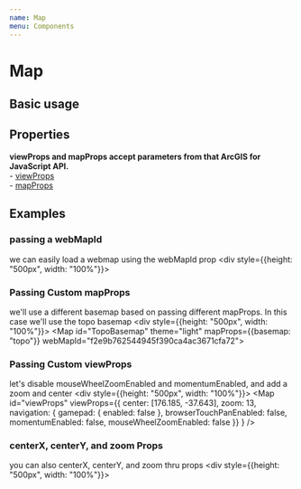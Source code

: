 ```yaml
---
name: Map
menu: Components
---
```



# Map


## Basic usage

<Playground>
    <div style={{height: "500px", width: "100%"}}>
        <Map id="myMap" theme="light"></Map>
    </div>
</Playground>

## Properties
<Props of={Map} />
<b>viewProps and mapProps accept parameters from that ArcGIS for JavaScript API.</b> <br />
- <a href="https://developers.arcgis.com/javascript/latest/api-reference/esri-views-View.html#properties-summary" target="_blank">viewProps</a> <br/>
- <a href="https://developers.arcgis.com/javascript/latest/api-reference/esri-Map.html#properties-summary" target="_blank">mapProps</a>

## Examples


### passing a webMapId
we can easily load a webmap using the webMapId prop
<Playground>
    <div style={{height: "500px", width: "100%"}}>
        <Map id="webmap" theme="light" webMapId="f2e9b762544945f390ca4ac3671cfa72"></Map>
    </div>
</Playground>

### Passing Custom mapProps
we'll use a different basemap based on passing different mapProps. In this case we'll use the topo basemap
<Playground>
    <div style={{height: "500px", width: "100%"}}>
        <Map id="TopoBasemap" theme="light" mapProps={{basemap: "topo"}} webMapId="f2e9b762544945f390ca4ac3671cfa72"></Map>
    </div>
</Playground>

### Passing Custom viewProps
let's disable mouseWheelZoomEnabled and momentumEnabled, and add a zoom and center
<Playground>
    <div style={{height: "500px", width: "100%"}}>
        <Map 
            id="viewProps"
            viewProps={{
                center: [176.185, -37.643],
                zoom: 13,
                navigation: {
                    gamepad: {
                        enabled: false
                    },
                    browserTouchPanEnabled: false,
                    momentumEnabled: false,
                    mouseWheelZoomEnabled: false
                }}
            }
        />
    </div>
</Playground>

### centerX, centerY, and zoom Props
you can also centerX, centerY, and zoom thru props
<Playground>
    <div style={{height: "500px", width: "100%"}}>
        <Map id="zoomProps" zoom={8} centerX={-76.44} centerY={39.3} />
    </div>
</Playground>